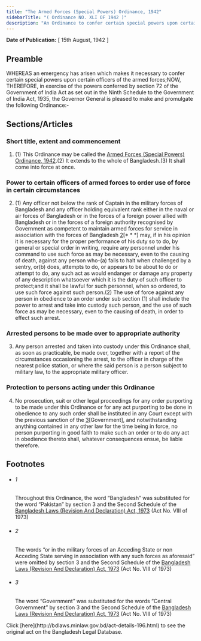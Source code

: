 ```yaml
---
title: "The Armed Forces (Special Powers) Ordinance, 1942"
sidebarTitle: "( Ordinance NO. XLI OF 1942 )"
description: "An Ordinance to confer certain special powers upon certain officers of the armed forces.1♣"
---
```


**Date of Publication:** [ 15th August, 1942 ]

## Preamble

WHEREAS an emergency has arisen which makes it necessary to confer certain special powers upon certain officers of the armed forces;NOW, THEREFORE, in exercise of the powers conferred by section 72 of the Government of India Act as set out in the Ninth Schedule to the Government of India Act, 1935, the Governor General is pleased to make and promulgate the following Ordinance:-

## Sections/Articles

### Short title, extent and commencement

1. (1) This Ordinance may be called the [Armed Forces (Special Powers) Ordinance, 1942](/laws/volume-10/act-196 "Armed Forces (Special Powers) Ordinance, 1942").(2) It extends to the whole of Bangladesh.(3) It shall come into force at once.

### Power to certain officers of armed forces to order use of force in certain circumstances

2. (1) Any officer not below the rank of Captain in the military forces of Bangladesh and any officer holding equivalent rank either in the naval or air forces of Bangladesh or in the forces of a foreign power allied with Bangladesh or in the forces of a foreign authority recognised by Government as competent to maintain armed forces for service in association with the forces of Bangladesh [2](1)[\* \* \*] may, if in his opinion it is necessary for the proper performance of his duty so to do, by general or special order in writing, require any personnel under his command to use such force as may be necessary, even to the causing of death, against any person who-(a) fails to halt when challenged by a sentry, or(b) does, attempts to do, or appears to be about to do or attempt to do, any such act as would endanger or damage any property of any description whatsoever which it is the duty of such officer to protect;and it shall be lawful for such personnel, when so ordered, to use such force against such person.(2) The use of force against any person in obedience to an order under sub section (1) shall include the power to arrest and take into custody such person, and the use of such force as may be necessary, even to the causing of death, in order to effect such arrest.

### Arrested persons to be made over to appropriate authority

3. Any person arrested and taken into custody under this Ordinance shall, as soon as practicable, be made over, together with a report of the circumstances occasioning the arrest, to the officer in charge of the nearest police station, or where the said person is a person subject to military law, to the appropriate military officer.

### Protection to persons acting under this Ordinance

4. No prosecution, suit or other legal proceedings for any order purporting to be made under this Ordinance or for any act purporting to be done in obedience to any such order shall be instituted in any Court except with the previous sanction of the [3](1)[Government], and notwithstanding anything contained in any other law for the time being in force, no person purporting in good faith to make such an order or to do any act in obedience thereto shall, whatever consequences ensue, be liable therefore.

## Footnotes

- ###### 1

  Throughout this Ordinance, the word “Bangladesh” was substituted for the word “Pakistan” by section 3 and the Second Schedule of the [Bangladesh Laws (Revision And Declaration) Act, 1973](/laws/volume-17/act-430 "Bangladesh Laws (Revision And Declaration) Act, 1973") (Act No. VIII of 1973)

- ###### 2

  The words “or in the military forces of an Acceding State or non Acceding State serving in association with any such forces as aforesaid” were omitted by section 3 and the Second Schedule of the [Bangladesh Laws (Revision And Declaration) Act, 1973](/laws/volume-17/act-430 "Bangladesh Laws (Revision And Declaration) Act, 1973") (Act No. VIII of 1973)

- ###### 3

  The word “Government” was substituted for the words “Central Government” by section 3 and the Second Schedule of the [Bangladesh Laws (Revision And Declaration) Act, 1973](/laws/volume-17/act-430 "Bangladesh Laws (Revision And Declaration) Act, 1973") (Act No. VIII of 1973)

<Note>
  Click [here](http://bdlaws.minlaw.gov.bd/act-details-196.html) to see the original act on the Bangladesh Legal Database.
</Note>

